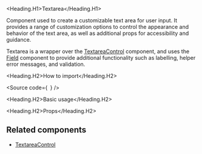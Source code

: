

<Meta of={Stories} />

<Heading.H1>Textarea</Heading.H1>

Component used to create a customizable text area for user input.
It provides a range of customization options to control the appearance and behavior of the text area,
as well as additional props for accessibility and guidance.

Textarea is a wrapper over the [TextareaControl](?path=/docs/components-core-form-textareacontrol--docs)
component, and uses the [Field](?path=/docs/components-core-form-field--docs)
component to provide additional functionality such as labelling, helper error messages, and validation.

<Heading.H2>How to import</Heading.H2>

<Source
  code={`
`}
/>

<Heading.H2>Basic usage</Heading.H2>

<Canvas of={Stories.Base} />

<Heading.H2>Props</Heading.H2>

<ArgTypes of={Stories} />

## Related components

- [TextareaControl](?path=/docs/components-core-form-textareacontrol--docs)
